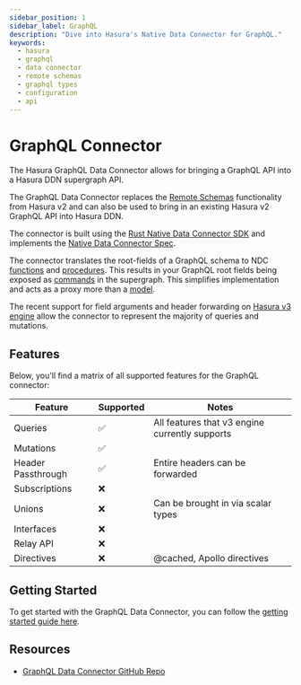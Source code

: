 ```yaml
---
sidebar_position: 1
sidebar_label: GraphQL
description: "Dive into Hasura's Native Data Connector for GraphQL."
keywords:
  - hasura
  - graphql
  - data connector
  - remote schemas
  - graphql types
  - configuration
  - api
---
```


# GraphQL Connector

The Hasura GraphQL Data Connector allows for bringing a GraphQL API into a Hasura DDN supergraph API.

The GraphQL Data Connector replaces the [Remote Schemas](https://hasura.io/docs/latest/remote-schemas/overview/)
functionality from Hasura v2 and can also be used to bring in an existing Hasura v2 GraphQL API into Hasura DDN.

The connector is built using the [Rust Native Data Connector SDK](https://github.com/hasura/ndc-hub#rusk-sdk) and
implements the [Native Data Connector Spec](https://github.com/hasura/ndc-spec).

The connector translates the root-fields of a GraphQL schema to NDC
[functions](https://hasura.github.io/ndc-spec/specification/schema/functions.html) and
[procedures](https://hasura.github.io/ndc-spec/specification/schema/procedures.html). This results in your GraphQL
root fields being exposed as [commands](https://hasura.io/docs/3.0/supergraph-modeling/commands) in the supergraph.
This simplifies implementation and acts as a proxy more than a
[model](https://hasura.io/docs/3.0/supergraph-modeling/models).

The recent support for field arguments and header forwarding on [Hasura v3
engine](https://github.com/hasura/graphql-engine/tree/master/v3) allow the connector to represent the majority of
queries and mutations.


## Features

Below, you'll find a matrix of all supported features for the GraphQL connector:

| Feature            | Supported | Notes                                          |
|--------------------|-----------|------------------------------------------------|
| Queries            | ✅         | All features that v3 engine currently supports |
| Mutations          | ✅         |                                                |
| Header Passthrough | ✅         | Entire headers can be forwarded                |
| Subscriptions      | ❌         |                                                |
| Unions             | ❌         | Can be brought in via scalar types             |
| Interfaces         | ❌         |                                                |
| Relay API          | ❌         |                                                |
| Directives         | ❌         | @cached, Apollo directives                     |


## Getting Started

To get started with the GraphQL Data Connector, you can follow the
[getting started guide here](/getting-started/build/03-connect-to-data/01-connect-a-source.mdx?db=GraphQL).

## Resources

- [GraphQL Data Connector GitHub Repo](https://github.com/hasura/ndc-graphql)

